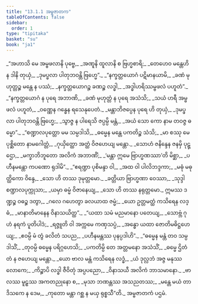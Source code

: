 ```yaml
---
title: "13.1.1 အမ္ဗဇာတက"
tableOfContents: false
sidebar:
  order: 1
type: "tipitaka"
basket: "su"
book: "ja1"
---
```



<DynamicBreadcrumb />

<Division number="1" book="ja1" e="ch" v="22" p="257">

<Paragraph number="2384" type="verses" book="ja1">
_“အဟာသိ မေ အမ္ဗဖလာနိ ပုဗ္ဗေ,_  
_အဏူနိ ထူလာနိ စ ဗြဟ္မစာရိ;_  
_တေဟေဝ မန္တေဟိ န ဒါနိ တုယှံ,_  
_ဒုမပ္ဖလာ ပါတုဘဝန္တိ ဗြဟ္မေ”._  

</Paragraph>

</Division>
<Division number="2" book="ja1" e="ch" v="22" p="257">

<Paragraph number="2385" type="verses" book="ja1">
_“နက္ခတ္တယောဂံ ပဋိမာနယာမိ,_  
_ခဏံ မုဟုတ္တဉ္စ မန္တေ န ပဿံ;_  
_နက္ခတ္တယောဂဉ္စ ခဏဉ္စ လဒ္ဓါ,_  
_အဒ္ဓါဟရိဿမ္ဗဖလံ ပဟူတံ”._  

</Paragraph>

</Division>
<Division number="3" book="ja1" e="ch" v="22" p="276">

<Paragraph number="2386" type="verses" book="ja1">
_“နက္ခတ္တယောဂံ န ပုရေ အဘာဏိ,_  
_ခဏံ မုဟုတ္တံ န ပုရေ အသံသိ;_  
_သယံ ဟရီ အမ္ဗဖလံ ပဟူတံ,_  
_ဝဏ္ဏေန ဂန္ဓေန ရသေနုပေတံ._  

</Paragraph>

</Division>
<Division number="4" book="ja1" e="ch" v="22" p="257">

<Paragraph number="2387" type="verses" book="ja1">
_မန္တာဘိဇပ္ပေန ပုရေ ဟိ တုယှံ,_  
_ဒုမပ္ဖလာ ပါတုဘဝန္တိ ဗြဟ္မေ;_  
_သွာဇ္ဇ န ပါရေသိ ဇပ္ပမ္ပိ မန္တံ,_  
_အယံ သော ကော နာမ တဝဇ္ဇ ဓမ္မော”._  

</Paragraph>

</Division>
<Division number="5" book="ja1" e="ch" v="22" p="257">

<Paragraph number="2388" type="verses" book="ja1">
_“စဏ္ဍာလပုတ္တော မမ သမ္ပဒါသိ,_  
_ဓမ္မေန မန္တေ ပကတိဉ္စ သံသိ;_  
_မာ စဿု မေ ပုစ္ဆိတော နာမဂေါတ္တံ,_  
_ဂုယှိတ္ထော အတ္ထံ ဝိဇဟေယျ မန္တော._  

</Paragraph>

</Division>
<Division number="6" book="ja1" e="ch" v="22" p="258">

<Paragraph number="2389" type="verses" book="ja1">
_သောဟံ ဇနိန္ဒေန ဇနမှိ ပုဋ္ဌော,_  
_မက္ခာဘိဘူတော အလိကံ အဘာဏိံ;_  
_‘မန္တာ ဣမေ ဗြာဟ္မဏဿာ’တိ မိစ္ဆာ,_  
_ပဟီနမန္တော ကပဏော ရုဒါမိ”._  

</Paragraph>

</Division>
<Division number="7" book="ja1" e="ch" v="22" p="258">

<Paragraph number="2390" type="verses" book="ja1">
_“ဧရဏ္ဍာ ပုစိမန္ဒာ ဝါ,_  
_အထ ဝါ ပါလိဘဒ္ဒကာ;_  
_မဓုံ မဓုတ္ထိကော ဝိန္ဒေ,_  
_သော ဟိ တဿ ဒုမုတ္တမော._  

</Paragraph>

</Division>
<Division number="8" book="ja1" e="ch" v="22" p="258">

<Paragraph number="2391" type="verses" book="ja1">
_ခတ္တိယာ ဗြာဟ္မဏာ ဝေဿာ,_  
_သုဒ္ဒါ စဏ္ဍာလပုက္ကုသာ;_  
_ယမှာ ဓမ္မံ ဝိဇာနေယျ,_  
_သော ဟိ တဿ နရုတ္တမော._  

</Paragraph>

</Division>
<Division number="9" book="ja1" e="ch" v="22" p="258">

<Paragraph number="2392" type="verses" book="ja1">
ဣမဿ ဒဏ္ဍဉ္စ ဝဓဉ္စ ဒတွာ,_  
_ဂလေ ဂဟေတွာ ခလယာထ ဇမ္မံ;_  
_ယော ဥတ္တမတ္ထံ ကသိရေန လဒ္ဓံ,_  
_မာနာတိမာနေန ဝိနာသယိတ္ထ”._  

</Paragraph>

</Division>
<Division number="10" book="ja1" e="ch" v="22" p="258">

<Paragraph number="2393" type="verses" book="ja1">
_“ယထာ သမံ မညမာနော ပတေယျ,_  
_သောဗ္ဘံ ဂုဟံ နရကံ ပူတိပါဒံ;_  
_ရဇ္ဇူတိ ဝါ အက္ကမေ ကဏှသပ္ပံ,_  
_အန္ဓော ယထာ ဇောတိမဓိဋ္ဌဟေယျ;_  
_ဧဝမ္ပိ မံ တွံ ခလိတံ သပည,_  
_ပဟီနမန္တဿ ပုနပ္ပဒါဟိ”._  

</Paragraph>

</Division>
<Division number="11" book="ja1" e="ch" v="22" p="258">

<Paragraph number="2394" type="verses" book="ja1">
_“ဓမ္မေန မန္တံ တဝ သမ္ပဒါသိံ,_  
_တုဝမ္ပိ ဓမ္မေန ပရိဂ္ဂဟေသိ;_  
_ပကတိမ္ပိ တေ အတ္တမနော အသံသိံ,_  
_ဓမ္မေ ဌိတံ တံ န ဇဟေယျ မန္တော._  

</Paragraph>

</Division>
<Division number="12" book="ja1" e="ch" v="22" p="258">

<Paragraph number="2395" type="verses" book="ja1">
_ယော ဗာလ မန္တံ ကသိရေန လဒ္ဓံ,_  
_ယံ ဒုလ္လဘံ အဇ္ဇ မနုဿလောကေ;_  
_ကိဉ္စာပိ လဒ္ဓါ ဇီဝိတုံ အပ္ပပညော,_  
_ဝိနာသယီ အလိကံ ဘာသမာနော._  

</Paragraph>

</Division>
<Division number="13" book="ja1" e="ch" v="22" p="259">

<Paragraph number="2396" type="verses" book="ja1">
_ဗာလဿ မူဠှဿ အကတညုနော စ,_  
_မုသာ ဘဏန္တဿ အသညတဿ;_  
_မန္တေ မယံ တာဒိသကေ န ဒေမ,_  
_ကုတော မန္တာ ဂစ္ဆ န မယှ ရုစ္စသီ”တိ._  


</Paragraph>
</Division>

<Paragraph number="2397" type="center" book="ja1">
အမ္ဗဇာတကံ ပဌမံ.
</Paragraph>